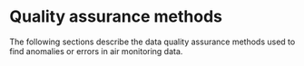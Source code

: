 # __Quality assurance methods__ {-}

The following sections describe the data quality assurance methods used to find anomalies or errors in air monitoring data.

